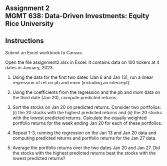 ## Assignment 2<br>MGMT 638: Data-Driven Investments: Equity<br>Rice University


::: {.callout-note appearance="minimal"}

## Instructions 

Submit an Excel workbook to Canvas.
:::

Open the file assignment2.xlsx in Excel.  It contains data on 100 tickers at 4 dates in January, 2023.

1.  Using the data for the first two dates (Jan 6 and Jan 13), run a linear regression of ret on pb and mom (including an intercept).

2.  Using the coefficients from the regression and the pb and mom data on the third date (Jan 20), compute predicted returns.

3.  Sort the stocks on Jan 20 on predicted returns.  Consider two portfolios: (i) the 20 stocks with the highest predicted returns and (ii) the 20 stocks with the lowest predicted returns.  Calculate the equally weighted portfolio returns for the week ending Jan 20 for each of these portfolios.

4.  Repeat 1-3, running the regression on the Jan 13 and Jan 20 data and computing predicted returns and portfolio returns for the Jan 27 data.

5. Average the portfolio returns over the two dates Jan 20 and Jan 27.  Did the stocks with the highest predicted returns beat the stocks with the lowest predicted returns?